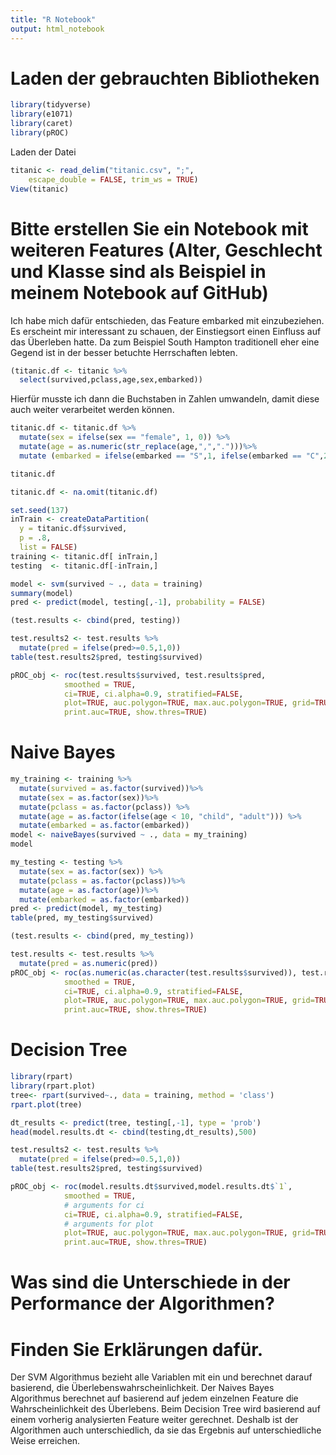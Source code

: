 ---
title: "R Notebook"
output: html_notebook
---

# Laden der gebrauchten Bibliotheken
```{r}
library(tidyverse)
library(e1071)
library(caret)
library(pROC)
```

Laden der Datei
```{r}
titanic <- read_delim("titanic.csv", ";", 
    escape_double = FALSE, trim_ws = TRUE)
View(titanic)
```
# Bitte erstellen Sie ein Notebook mit weiteren Features (Alter, Geschlecht und Klasse sind als Beispiel in meinem Notebook auf GitHub)
Ich habe mich dafür entschieden, das Feature embarked mit einzubeziehen. Es erscheint mir interessant zu schauen, der Einstiegsort einen Einfluss auf das Überleben hatte. Da zum Beispiel South Hampton traditionell eher eine Gegend ist in der besser betuchte Herrschaften lebten.
```{r}
(titanic.df <- titanic %>%
  select(survived,pclass,age,sex,embarked))
```
Hierfür musste ich dann die Buchstaben in Zahlen umwandeln, damit diese auch weiter verarbeitet werden können.
```{r}
titanic.df <- titanic.df %>%
  mutate(sex = ifelse(sex == "female", 1, 0)) %>%
  mutate(age = as.numeric(str_replace(age,",",".")))%>%
  mutate (embarked = ifelse(embarked == "S",1, ifelse(embarked == "C",2, ifelse(embarked == "Q",3,0))))
```

```{r}
titanic.df
```


```{r}
titanic.df <- na.omit(titanic.df)
```

```{r}
set.seed(137)
inTrain <- createDataPartition(
  y = titanic.df$survived,
  p = .8,
  list = FALSE)
training <- titanic.df[ inTrain,]
testing  <- titanic.df[-inTrain,]
```

```{r}
model <- svm(survived ~ ., data = training)
summary(model)
pred <- predict(model, testing[,-1], probability = FALSE)
```

```{r}
(test.results <- cbind(pred, testing))
```

```{r}
test.results2 <- test.results %>%
  mutate(pred = ifelse(pred>=0.5,1,0))
table(test.results2$pred, testing$survived)
```


```{r}
pROC_obj <- roc(test.results$survived, test.results$pred,
            smoothed = TRUE,
            ci=TRUE, ci.alpha=0.9, stratified=FALSE,
            plot=TRUE, auc.polygon=TRUE, max.auc.polygon=TRUE, grid=TRUE,
            print.auc=TRUE, show.thres=TRUE)
```

# Naive Bayes

```{r}
my_training <- training %>%
  mutate(survived = as.factor(survived))%>%
  mutate(sex = as.factor(sex))%>%
  mutate(pclass = as.factor(pclass)) %>%
  mutate(age = as.factor(ifelse(age < 10, "child", "adult"))) %>%
  mutate(embarked = as.factor(embarked))
model <- naiveBayes(survived ~ ., data = my_training)
model
```

```{r}
my_testing <- testing %>%
  mutate(sex = as.factor(sex)) %>%
  mutate(pclass = as.factor(pclass))%>%
  mutate(age = as.factor(age))%>%
  mutate(embarked = as.factor(embarked))
pred <- predict(model, my_testing)
table(pred, my_testing$survived)
```


```{r}
(test.results <- cbind(pred, my_testing))
```

```{r}
test.results <- test.results %>%
  mutate(pred = as.numeric(pred))
pROC_obj <- roc(as.numeric(as.character(test.results$survived)), test.results$pred,
            smoothed = TRUE,
            ci=TRUE, ci.alpha=0.9, stratified=FALSE,
            plot=TRUE, auc.polygon=TRUE, max.auc.polygon=TRUE, grid=TRUE,
            print.auc=TRUE, show.thres=TRUE)
```
# Decision Tree

```{r}
library(rpart)
library(rpart.plot)
tree<- rpart(survived~., data = training, method = 'class')
rpart.plot(tree)
```
```{r}
dt_results <- predict(tree, testing[,-1], type = 'prob')
head(model.results.dt <- cbind(testing,dt_results),500)
```
```{r}
test.results2 <- test.results %>%
  mutate(pred = ifelse(pred>=0.5,1,0))
table(test.results2$pred, testing$survived)
```


```{r}
pROC_obj <- roc(model.results.dt$survived,model.results.dt$`1`,
            smoothed = TRUE,
            # arguments for ci
            ci=TRUE, ci.alpha=0.9, stratified=FALSE,
            # arguments for plot
            plot=TRUE, auc.polygon=TRUE, max.auc.polygon=TRUE, grid=TRUE,
            print.auc=TRUE, show.thres=TRUE)
```

# Was sind die Unterschiede in der Performance der Algorithmen?
# Finden Sie Erklärungen dafür.
Der SVM Algorithmus bezieht alle Variablen mit ein und berechnet darauf basierend, die Überlebenswahrscheinlichkeit.
Der Naives Bayes Algorithmus berechnet auf basierend auf jedem einzelnen Feature die Wahrscheinlichkeit des Überlebens.
Beim Decision Tree wird basierend auf einem vorherig analysierten Feature weiter gerechnet.
Deshalb ist der Algorithmen auch unterschiedlich, da sie das Ergebnis auf unterschiedliche Weise erreichen.
